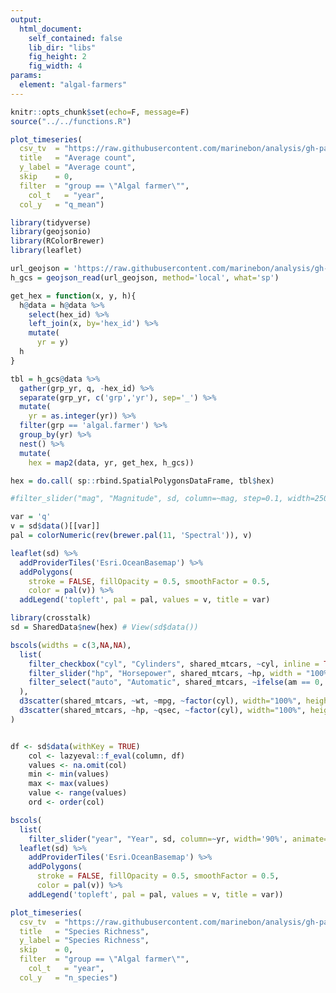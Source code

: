 ```yaml
---
output:
  html_document:
    self_contained: false
    lib_dir: "libs"
    fig_height: 2
    fig_width: 4
params:
  element: "algal-farmers"
---
```


```r
knitr::opts_chunk$set(echo=F, message=F)
source("../../functions.R")
```


```r
plot_timeseries(
  csv_tv  = "https://raw.githubusercontent.com/marinebon/analysis/gh-pages/data/rvc_grp_years.csv",
  title   = "Average count",
  y_label = "Average count",
  skip    = 0,
  filter  = "group == \"Algal farmer\"",
	col_t   = "year",
  col_y   = "q_mean")
```


```r
library(tidyverse)
library(geojsonio)
library(RColorBrewer)
library(leaflet)

url_geojson = 'https://raw.githubusercontent.com/marinebon/analysis/gh-pages/data/hex_grp_yr_q.geojson'
h_gcs = geojson_read(url_geojson, method='local', what='sp')

get_hex = function(x, y, h){
  h@data = h@data %>%
    select(hex_id) %>%
    left_join(x, by='hex_id') %>%
    mutate(
      yr = y)
  h
}

tbl = h_gcs@data %>%
  gather(grp_yr, q, -hex_id) %>%
  separate(grp_yr, c('grp','yr'), sep='_') %>%
  mutate(
    yr = as.integer(yr)) %>%
  filter(grp == 'algal.farmer') %>%
  group_by(yr) %>%
  nest() %>%
  mutate(
    hex = map2(data, yr, get_hex, h_gcs))

hex = do.call( sp::rbind.SpatialPolygonsDataFrame, tbl$hex)

#filter_slider("mag", "Magnitude", sd, column=~mag, step=0.1, width=250)

var = 'q'
v = sd$data()[[var]]
pal = colorNumeric(rev(brewer.pal(11, 'Spectral')), v)

leaflet(sd) %>%
  addProviderTiles('Esri.OceanBasemap') %>%
  addPolygons(
    stroke = FALSE, fillOpacity = 0.5, smoothFactor = 0.5,
    color = pal(v)) %>%
  addLegend('topleft', pal = pal, values = v, title = var)

library(crosstalk)
sd = SharedData$new(hex) # View(sd$data())

bscols(widths = c(3,NA,NA),
  list(
    filter_checkbox("cyl", "Cylinders", shared_mtcars, ~cyl, inline = TRUE),
    filter_slider("hp", "Horsepower", shared_mtcars, ~hp, width = "100%"),
    filter_select("auto", "Automatic", shared_mtcars, ~ifelse(am == 0, "Yes", "No"))
  ),
  d3scatter(shared_mtcars, ~wt, ~mpg, ~factor(cyl), width="100%", height=250),
  d3scatter(shared_mtcars, ~hp, ~qsec, ~factor(cyl), width="100%", height=250)
)


df <- sd$data(withKey = TRUE)
    col <- lazyeval::f_eval(column, df)
    values <- na.omit(col)
    min <- min(values)
    max <- max(values)
    value <- range(values)
    ord <- order(col)

bscols(
  list(
    filter_slider("year", "Year", sd, column=~yr, width='90%', animate=T, sep='')),
  leaflet(sd) %>%
    addProviderTiles('Esri.OceanBasemap') %>%
    addPolygons(
      stroke = FALSE, fillOpacity = 0.5, smoothFactor = 0.5,
      color = pal(v)) %>%
    addLegend('topleft', pal = pal, values = v, title = var))
```


```r
plot_timeseries(
  csv_tv  = "https://raw.githubusercontent.com/marinebon/analysis/gh-pages/data/rvc_grp_years.csv",
  title   = "Species Richness",
  y_label = "Species Richness",
  skip    = 0,
  filter  = "group == \"Algal farmer\"",
	col_t   = "year",
  col_y   = "n_species")
```


